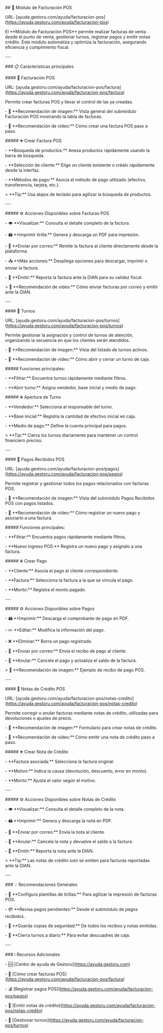 \## 🧾 Módulo de Facturación POS &#x20;

URL: \[ayuda.gestoru.com/ayuda/facturacion-pos]\(https://ayuda.gestoru.com/ayuda/facturacion-pos) &#x20;



El \*\*Módulo de Facturación POS\*\* permite realizar facturas de venta desde el punto de venta, gestionar turnos, registrar pagos y emitir notas crédito. Este módulo automatiza y optimiza la facturación, asegurando eficiencia y cumplimiento fiscal. &#x20;



\---



\### 📋 Características principales &#x20;



\#### 📌 Facturación POS &#x20;

URL: \[ayuda.gestoru.com/ayuda/facturacion-pos/factura]\(https://ayuda.gestoru.com/ayuda/facturacion-pos/factura) &#x20;



Permite crear facturas POS y llevar el control de las ya creadas. &#x20;



\- 📸 \*\*Recomendación de imagen:\*\* Vista general del submódulo Facturación POS mostrando la tabla de facturas. &#x20;

\- 🎥 \*\*Recomendación de video:\*\* Cómo crear una factura POS paso a paso. &#x20;



\##### ➕ Crear Factura POS &#x20;

\- \*\*Búsqueda de productos:\*\* Anexa productos rápidamente usando la barra de búsqueda. &#x20;

\- \*\*Selección de cliente:\*\* Elige un cliente existente o créalo rápidamente desde la interfaz. &#x20;

\- \*\*Métodos de pago:\*\* Asocia el método de pago utilizado (efectivo, transferencia, tarjeta, etc.). &#x20;



\> \*\*Tip:\*\* Usa atajos de teclado para agilizar la búsqueda de productos. &#x20;



\---



\##### ⚙️ Acciones Disponibles sobre Facturas POS &#x20;

\- 👁️ \*\*Visualizar:\*\* Consulta el detalle completo de la factura. &#x20;

\- 🖨️ \*\*Imprimir tirilla:\*\* Genera y descarga un PDF para impresión. &#x20;

\- 📧 \*\*Enviar por correo:\*\* Remite la factura al cliente directamente desde la plataforma. &#x20;

\- 📥 \*\*Más acciones:\*\* Despliega opciones para descargar, imprimir o enviar la factura. &#x20;

\- 🚀 \*\*Emitir:\*\* Reporta la factura ante la DIAN para su validez fiscal. &#x20;



\> 🎥 \*\*Recomendación de video:\*\* Cómo enviar facturas por correo y emitir ante la DIAN. &#x20;



\---



\#### 📌 Turnos &#x20;

URL: \[ayuda.gestoru.com/ayuda/facturacion-pos/turnos]\(https://ayuda.gestoru.com/ayuda/facturacion-pos/turnos) &#x20;



Permite gestionar la asignación y control de turnos de atención, organizando la secuencia en que los clientes serán atendidos. &#x20;



\- 📸 \*\*Recomendación de imagen:\*\* Vista del listado de turnos activos. &#x20;

\- 🎥 \*\*Recomendación de video:\*\* Cómo abrir y cerrar un turno de caja. &#x20;



\##### Funciones principales: &#x20;

\- \*\*Filtrar:\*\* Encuentra turnos rápidamente mediante filtros. &#x20;

\- \*\*Abrir turno:\*\* Asigna vendedor, base inicial y medio de pago. &#x20;



\##### ➕ Apertura de Turno &#x20;

\- \*\*Vendedor:\*\* Selecciona al responsable del turno. &#x20;

\- \*\*Base inicial:\*\* Registra la cantidad de efectivo inicial en caja. &#x20;

\- \*\*Medio de pago:\*\* Define la cuenta principal para pagos. &#x20;



\> \*\*Tip:\*\* Cierra los turnos diariamente para mantener un control financiero preciso. &#x20;



\---



\#### 📌 Pagos Recibidos POS &#x20;

URL: \[ayuda.gestoru.com/ayuda/facturacion-pos/pagos]\(https://ayuda.gestoru.com/ayuda/facturacion-pos/pagos) &#x20;



Permite registrar y gestionar todos los pagos relacionados con facturas POS. &#x20;



\- 📸 \*\*Recomendación de imagen:\*\* Vista del submódulo Pagos Recibidos POS con pagos listados. &#x20;

\- 🎥 \*\*Recomendación de video:\*\* Cómo registrar un nuevo pago y asociarlo a una factura. &#x20;



\##### Funciones principales: &#x20;

\- \*\*Filtrar:\*\* Encuentra pagos rápidamente mediante filtros. &#x20;

\- \*\*Nuevo ingreso POS:\*\* Registra un nuevo pago y asígnalo a una factura. &#x20;



\##### ➕ Crear Pago &#x20;

\- \*\*Cliente:\*\* Asocia el pago al cliente correspondiente. &#x20;

\- \*\*Factura:\*\* Selecciona la factura a la que se vincula el pago. &#x20;

\- \*\*Monto:\*\* Registra el monto pagado. &#x20;



\---



\##### ⚙️ Acciones Disponibles sobre Pagos &#x20;

\- 🖨️ \*\*Imprimir:\*\* Descarga el comprobante de pago en PDF. &#x20;

\- ✏️ \*\*Editar:\*\* Modifica la información del pago. &#x20;

\- ❌ \*\*Eliminar:\*\* Borra un pago registrado. &#x20;

\- 📧 \*\*Enviar por correo:\*\* Envía el recibo de pago al cliente. &#x20;

\- 🚫 \*\*Anular:\*\* Cancela el pago y actualiza el saldo de la factura. &#x20;



\> 📸 \*\*Recomendación de imagen:\*\* Ejemplo de recibo de pago POS. &#x20;



\---



\#### 📌 Notas de Crédito POS &#x20;

URL: \[ayuda.gestoru.com/ayuda/facturacion-pos/notas-credito]\(https://ayuda.gestoru.com/ayuda/facturacion-pos/notas-credito) &#x20;



Permite corregir o anular facturas mediante notas de crédito, utilizadas para devoluciones o ajustes de precio. &#x20;



\- 📸 \*\*Recomendación de imagen:\*\* Formulario para crear notas de crédito. &#x20;

\- 🎥 \*\*Recomendación de video:\*\* Cómo emitir una nota de crédito paso a paso. &#x20;



\##### ➕ Crear Nota de Crédito &#x20;

\- \*\*Factura asociada:\*\* Selecciona la factura original. &#x20;

\- \*\*Motivo:\*\* Indica la causa (devolución, descuento, error en monto). &#x20;

\- \*\*Monto:\*\* Ajusta el valor según el motivo. &#x20;



\---



\##### ⚙️ Acciones Disponibles sobre Notas de Crédito &#x20;

\- 👁️ \*\*Visualizar:\*\* Consulta el detalle completo de la nota. &#x20;

\- 🖨️ \*\*Imprimir:\*\* Genera y descarga la nota en PDF. &#x20;

\- 📧 \*\*Enviar por correo:\*\* Envía la nota al cliente. &#x20;

\- 🚫 \*\*Anular:\*\* Cancela la nota y devuelve el saldo a la factura. &#x20;

\- 🚀 \*\*Emitir:\*\* Reporta la nota ante la DIAN. &#x20;



\> \*\*Tip:\*\* Las notas de crédito solo se emiten para facturas reportadas ante la DIAN. &#x20;



\---



\### 💡 Recomendaciones Generales &#x20;

\- 📌 \*\*Configura plantillas de tirillas:\*\* Para agilizar la impresión de facturas POS. &#x20;

\- 💳 \*\*Revisa pagos pendientes:\*\* Desde el submódulo de pagos recibidos. &#x20;

\- 💾 \*\*Guarda copias de seguridad:\*\* De todos los recibos y notas emitidas. &#x20;

\- 🚀 \*\*Cierra turnos a diario:\*\* Para evitar descuadres de caja. &#x20;



\---



\### ℹ️ Recursos Adicionales &#x20;

\- 🆘 \[Centro de ayuda de Gestoru]\(https://ayuda.gestoru.com) &#x20;

\- 📝 \[Cómo crear facturas POS]\(https://ayuda.gestoru.com/ayuda/facturacion-pos/factura) &#x20;

\- 💰 \[Registrar pagos POS]\(https://ayuda.gestoru.com/ayuda/facturacion-pos/pagos) &#x20;

\- 🧾 \[Emitir notas de crédito]\(https://ayuda.gestoru.com/ayuda/facturacion-pos/notas-credito) &#x20;

\- 🔄 \[Gestionar turnos]\(https://ayuda.gestoru.com/ayuda/facturacion-pos/turnos) &#x20;